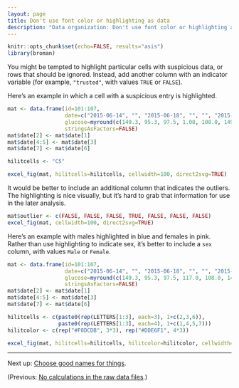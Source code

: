 ```yaml
---
layout: page
title: Don't use font color or highlighting as data
description: "Data organization: Don't use font color or highlighting as data."
---
```


```r
knitr::opts_chunk$set(echo=FALSE, results="asis")
library(broman)
```

You might be tempted to highlight particular cells with suspicious
data, or rows that should be ignored. Instead, add another column
with an indicator variable (for example, `"trusted"`, with values
`TRUE` or `FALSE`).

Here's an example in which a cell with a suspicious entry is highlighted.

```r
mat <- data.frame(id=101:107,
                  date=c("2015-06-14", "", "2015-06-18", "", "", "2015-06-20", ""),
                  glucose=myround(c(149.3, 95.3, 97.5, 1.08, 108.0, 149.0, 169.4), 1),
                  stringsAsFactors=FALSE)
mat$date[2] <- mat$date[1]
mat$date[4:5] <- mat$date[3]
mat$date[7] <- mat$date[6]

hilitcells <- "C5"

excel_fig(mat, hilitcells=hilitcells, cellwidth=100, direct2svg=TRUE)
```

It would be better to include an additional column that indicates
the outliers. The highlighting is nice visually, but it's hard to grab
that information for use in the later analysis.

```r
mat$outlier <- c(FALSE, FALSE, FALSE, TRUE, FALSE, FALSE, FALSE)
excel_fig(mat, cellwidth=100, direct2svg=TRUE)
```

Here's an example with males highlighted in blue and females in
pink. Rather than use highlighting to indicate sex, it's better to
include a `sex` column, with values `Male` or `Female`.

```r
mat <- data.frame(id=101:107,
                  date=c("2015-06-14", "", "2015-06-18", "", "", "2015-06-20", ""),
                  glucose=myround(c(149.3, 95.3, 97.5, 117.0, 108.0, 149.0, 169.4), 1),
                  stringsAsFactors=FALSE)
mat$date[2] <- mat$date[1]
mat$date[4:5] <- mat$date[3]
mat$date[7] <- mat$date[6]

hilitcells <- c(paste0(rep(LETTERS[1:3], each=3), 1+c(2,3,6)),
                paste0(rep(LETTERS[1:3], each=4), 1+c(1,4,5,7)))
hilitcolor <- c(rep("#F0DCDB", 3*3), rep("#DDE6F1", 4*3))

excel_fig(mat, hilitcells=hilitcells, hilitcolor=hilitcolor, cellwidth=100, direct2svg=TRUE)
```

---

Next up: [Choose good names for things](names.html).

(Previous: [No calculations in the raw data files](no_calculations.html).)
